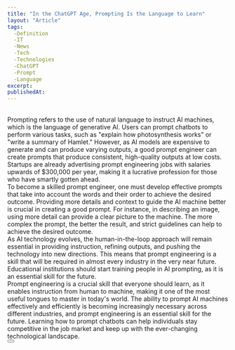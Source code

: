```yaml
---
title: "In the ChatGPT Age, Prompting Is the Language to Learn"
layout: "Article"
tags: 
  -Definition
  -IT
  -News
  -Tech
  -Technologies
  -ChatGPT
  -Prompt
  -Language 
excerpt:
publishedAt:
---
```

<br />
Prompting refers to the use of natural language to instruct AI machines, which is the language of generative AI. Users can prompt chatbots to perform various tasks, such as "explain how photosynthesis works" or "write a summary of Hamlet." However, as AI models are expensive to generate and can produce varying outputs, a good prompt engineer can create prompts that produce consistent, high-quality outputs at low costs. Startups are already advertising prompt engineering jobs with salaries upwards of $300,000 per year, making it a lucrative profession for those who have smartly gotten ahead.
<br />
To become a skilled prompt engineer, one must develop effective prompts that take into account the words and their order to achieve the desired outcome. Providing more details and context to guide the AI machine better is crucial in creating a good prompt. For instance, in describing an image, using more detail can provide a clear picture to the machine. The more complex the prompt, the better the result, and strict guidelines can help to achieve the desired outcome.
<br />
As AI technology evolves, the human-in-the-loop approach will remain essential in providing instruction, refining outputs, and pushing the technology into new directions. This means that prompt engineering is a skill that will be required in almost every industry in the very near future. Educational institutions should start training people in AI prompting, as it is an essential skill for the future.
<br />
Prompt engineering is a crucial skill that everyone should learn, as it enables instruction from human to machine, making it one of the most useful tongues to master in today's world. The ability to prompt AI machines effectively and efficiently is becoming increasingly necessary across different industries, and prompt engineering is an essential skill for the future. Learning how to prompt chatbots can help individuals stay competitive in the job market and keep up with the ever-changing technological landscape.
<br />
<Button
  address="https://www.bloomberg.com/opinion/articles/2023-04-25/the-rise-of-chatgpt-means-we-all-need-to-learn-to-prompt-ai?srnd=opinion&leadSource=uverify%20wall&sref=U0wOqcqE"
  text="Source"
/>